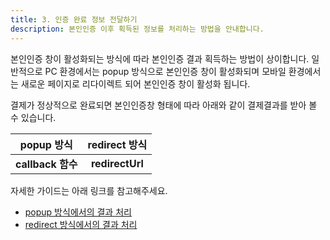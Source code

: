 ```yaml
---
title: 3. 인증 완료 정보 전달하기
description: 본인인증 이후 획득된 정보를 처리하는 방법을 안내합니다.
---
```


본인인증 창이 활성화되는 방식에 따라 본인인증 결과 획득하는 방법이 상이합니다. 일반적으로 PC 환경에서는 popup 방식으로 본인인증 창이 활성화되며 모바일 환경에서는 새로운 페이지로 리다이렉트 되어 본인인증 창이 활성화 됩니다.

결제가 정상적으로 완료되면 본인인증창 형태에 따라 아래와 같이 결제결과를 받아 볼 수 있습니다.

| popup 방식 |  redirect 방식  |
| :---------------: | :-------------: |
| **callback 함수** | **redirectUrl** |

자세한 가이드는 아래 링크를 참고해주세요.

- [popup 방식에서의 결과 처리](./popup)
- [redirect 방식에서의 결과 처리](./redirect)
